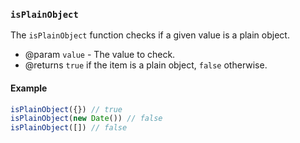 ### `isPlainObject`

The `isPlainObject` function checks if a given value is a plain object.

- @param `value` - The value to check.
- @returns `true` if the item is a plain object, `false` otherwise.

#### Example

```ts
isPlainObject({}) // true
isPlainObject(new Date()) // false
isPlainObject([]) // false
```
